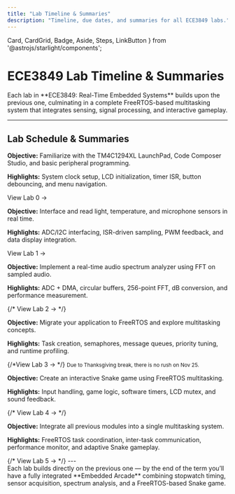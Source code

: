 ```yaml
---
title: "Lab Timeline & Summaries"
description: "Timeline, due dates, and summaries for all ECE3849 labs."
---
```


  Card,
  CardGrid,
  Badge,
  Aside,
  Steps,
  LinkButton
} from '@astrojs/starlight/components';

# ECE3849 Lab Timeline & Summaries

<Aside type="note" title="Overview">
  Each lab in **ECE3849: Real-Time Embedded Systems** builds upon the previous one,
  culminating in a complete FreeRTOS-based multitasking system that integrates sensing,
  signal processing, and interactive gameplay.
</Aside>

---

## Lab Schedule & Summaries

<CardGrid stagger>

  <Card title="Lab 0 – Stopwatch & Graphical Menu" icon="seti:clock">
    <Badge text="Due Oct 29" variant="success" size="medium" />
    <p><strong>Objective:</strong> Familiarize with the TM4C1294XL LaunchPad, Code Composer Studio,
    and basic peripheral programming.</p>
    <p><strong>Highlights:</strong> System clock setup, LCD initialization, timer ISR, button debouncing,
    and menu navigation.</p>
  <LinkButton href="/labs/lab0/" target="_blank">View Lab 0 →</LinkButton>
  </Card>

  <Card title="Lab 1 – Sensor Hub (Light, Temp, Sound)" icon="sun">
    <Badge text="Due Nov 5" variant="success" size="medium" />
    <p><strong>Objective:</strong> Interface and read light, temperature, and microphone sensors in real time.</p>
    <p><strong>Highlights:</strong> ADC/I2C interfacing, ISR-driven sampling, PWM feedback,
    and data display integration.</p>
  <LinkButton href="/labs/lab1/" target="_blank">View Lab 1 →</LinkButton>
  </Card>

  <Card title="Lab 2 – 8-Band Spectrum Analyzer" icon="seti:audio">
    <Badge text="Due Nov 12" variant="note" size="medium" />
    <p><strong>Objective:</strong> Implement a real-time audio spectrum analyzer using FFT on sampled audio.</p>
    <p><strong>Highlights:</strong> ADC + DMA, circular buffers, 256-point FFT, dB conversion,
    and performance measurement.</p>
  {/* <LinkButton href="/labs/lab2/" target="_blank">View Lab 2 →</LinkButton> */}
  </Card>

  <Card title="Lab 3 – Migration to FreeRTOS" icon="document">
    <Badge text="Due Nov 19" variant="note" size="medium" />
    <p><strong>Objective:</strong> Migrate your application to FreeRTOS and explore multitasking concepts.</p>
    <p><strong>Highlights:</strong> Task creation, semaphores, message queues, priority tuning,
    and runtime profiling.</p>
  {/*<LinkButton href="/labs/lab3/" target="_blank">View Lab 3 →</LinkButton> */}
  </Card>

  <Card title="Lab 4 – RTOS Snake Game" icon="rocket">
    <Badge text="Due Dec 1" variant="caution" size="medium" />
    <small>Due to Thanksgiving break, there is no rush on Nov 25.</small>
    <p><strong>Objective:</strong> Create an interactive Snake game using FreeRTOS multitasking.</p>
    <p><strong>Highlights:</strong> Input handling, game logic, software timers, LCD mutex, and sound feedback.</p>
  {/* <LinkButton href="/labs/lab4/" target="_blank">View Lab 4 →</LinkButton> */}
  </Card>

  <Card title="Lab 5 – Final System Integration" icon="laptop">
    <Badge text="Due Dec 10" variant="danger" size="medium" />
    <p><strong>Objective:</strong> Integrate all previous modules into a single multitasking system.</p>
    <p><strong>Highlights:</strong> FreeRTOS task coordination, inter-task communication, performance monitor,
    and adaptive Snake gameplay.</p>
  {/* <LinkButton href="/labs/lab5/" target="_blank">View Lab 5 →</LinkButton> */}
  </Card>

</CardGrid>
---

<Aside type="tip" title="Pro Tip">
  Each lab builds directly on the previous one — by the end of the term you’ll have a fully integrated
  **Embedded Arcade** combining stopwatch timing, sensor acquisition, spectrum analysis,
  and a FreeRTOS-based Snake game.
</Aside>
